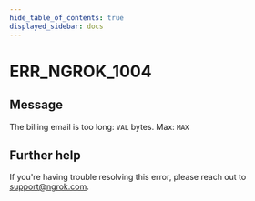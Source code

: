 ```yaml
---
hide_table_of_contents: true
displayed_sidebar: docs
---
```



# ERR_NGROK_1004

## Message

The billing email is too long: `VAL` bytes. Max: `MAX`

<ErrorDetails error="err_ngrok_1004" />

## Further help

If you're having trouble resolving this error, please reach out to [support@ngrok.com](mailto:support@ngrok.com?subject=Help%20with%20ERR_NGROK_1004).
